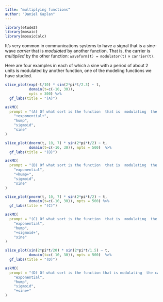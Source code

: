 ```yaml
---
title: "multiplying functions"
author: "Daniel Kaplan"
---
```


```r
library(etude2)
library(mosaic)
library(mosaicCalc)
```

It's very common in communications systems to have a signal  that is  a sine-wave *carrier* that is *modulated* by  another function. That is,  the carrier is *multiplied*  by the other function: `waveform(t) = modulator(t)` $\times$ `carrier(t)`.

Here are four examples in each of which a sine with a period of about 2 units is modulated by another  function,  one of  the modeling functions we have studied.

```r
slice_plot(exp(-t/10) * sin(2*pi*t/2.3) ~ t, 
           domain(t=c(-10, 30)),
           npts = 300) %>%
  gf_labs(title = "(A)")
```

```r
askMC(
  prompt = "(A) Of what sort is the function  that is  modulating  the carrier?",
    "+exponential+",
    "hump",
    "sigmoid",
    "sine"
)
```


```r
slice_plot(dnorm(t, 10, 7) * sin(2*pi*t/2) ~ t,
           domain(t=c(-10, 30)), npts = 500)  %>%
  gf_labs(title = "(B)")
```
```r
askMC(
  prompt = "(B) Of what sort is the function  that is  modulating  the carrier?",
    "exponential",
    "+hump+",
    "sigmoid",
    "sine"
)
```



```r
slice_plot(pnorm(t, 10, 7) * sin(2*pi*t/2) ~ t,
           domain(t=c(-10, 30)), npts = 500) %>%
  gf_labs(title = "(C)")
```

```r
askMC(
  prompt = "(C) Of what sort is the function  that is  modulating  the carrier?",
    "exponential",
    "hump",
    "+sigmoid+",
    "sine"
)
```


```r
slice_plot(sin(2*pi*t/20) * sin(2*pi*t/1.5) ~ t,
           domain(t=c(-10, 30)), npts = 500)  %>%
  gf_labs(title = "(D)")

```
```r
askMC(
  prompt = "(D) Of what sort is the function that is modulating  the carrier?",
    "exponential",
    "hump",
    "sigmoid",
    "+sine+"
)
```

